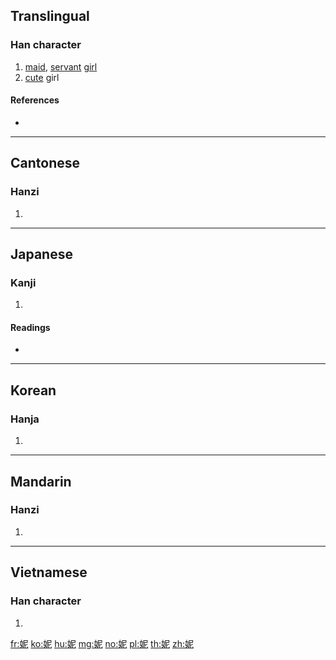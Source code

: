 ==Translingual==

===Han character===
{{Han char|rn=38|rad=女|as=05|sn=8|four=47411|canj=VSP|ids=⿰女尼}}

# [[maid]], [[servant]] [[girl]]
# [[cute]] girl

====References====
* {{Han ref|kx=0257.140|dkj=06123|dj=0522.100|hdz=21041.020|uh=59AE|ud=22958|bh=A967|bd=43367}}

----

==Cantonese==

===Hanzi===
{{yue-hanzi|jyut=[[nei4]]|y=nei4}}

# {{defn|lang=yue|sort=女05}}

----

==Japanese==

===Kanji===
{{ja-kanji|grade=|rs=女05}}

# {{defn|lang=ja|sort=女05}}

====Readings====
* {{ja-readings|on=[[じ]] (ji), [[に]] (ni)|kun=[[はしため]] (hashitame), [[やはらかくまつはる]] (yaharakakumatsuharu)}}

----

==Korean==

===Hanja===
{{ko-hanja|hangeul=니|rv=ni|mr=ni|}}

# {{defn|lang=ko|sort=女05}}

----

==Mandarin==

===Hanzi===
{{cmn-hanzi|pin=[[nī]] ([[ni1]])|wg=ni<sup>1</sup>}}

# {{defn|lang=cmn|sort=女05}}

----

==Vietnamese==

===Han character===
{{vi-hantu|[[ny]], [[ni]]|rs=女05}}

# {{defn|lang=vi|sort=女05}}

[[fr:妮]]
[[ko:妮]]
[[hu:妮]]
[[mg:妮]]
[[no:妮]]
[[pl:妮]]
[[th:妮]]
[[zh:妮]]